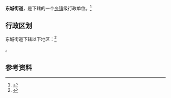{{中国乡级行政区|42/10/03/002/000}}

'''东城街道'''，是{{PRC admin/fullname|42/10/03/002/000|3}}下辖的一个[[乡镇|乡镇]]级行政单位。<ref>{{PRC admin/ref sgc|{{PRC admin/parent|42/10/03/002/000}}}}</ref>

== 行政区划 ==

东城街道下辖以下地区：<ref>{{PRC admin/ref sgc|42/10/03/002/000}}</ref>

{{PRC admin/children|42/10/03/002/000}}。

== 参考资料 ==

{{reflist}}

{{行政区划小作品}}
{{PRC admin/navcat|42/10/03/002/000}}